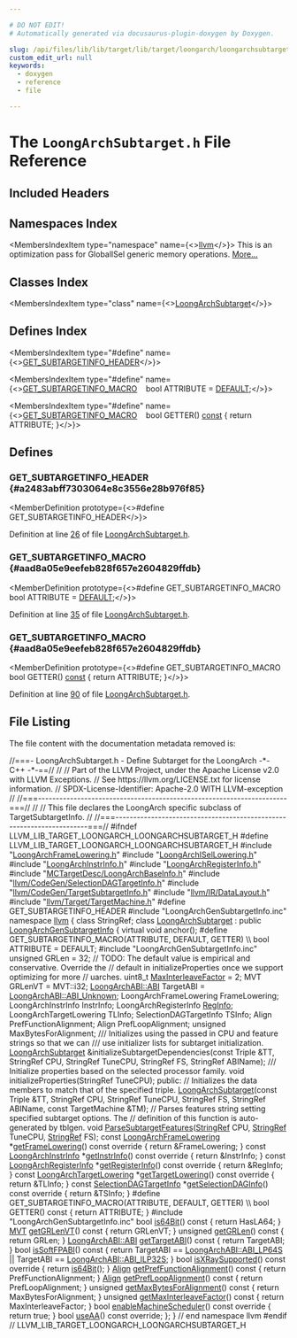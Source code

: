 ```yaml
---

# DO NOT EDIT!
# Automatically generated via docusaurus-plugin-doxygen by Doxygen.

slug: /api/files/lib/lib/target/lib/target/loongarch/loongarchsubtarget-h
custom_edit_url: null
keywords:
  - doxygen
  - reference
  - file

---
```





# The `LoongArchSubtarget.h` File Reference

<DoxygenPage pluginConfig={pluginConfig}>



## Included Headers

<IncludesList>
<IncludesListItem
  filePath="LoongArchFrameLowering.h"
  permalink="/docs/api/files/lib/lib/target/lib/target/loongarch/loongarchframelowering-h"
  isLocal="true" />
<IncludesListItem
  filePath="LoongArchISelLowering.h"
  permalink="/docs/api/files/lib/lib/target/lib/target/loongarch/loongarchisellowering-h"
  isLocal="true" />
<IncludesListItem
  filePath="LoongArchInstrInfo.h"
  permalink="/docs/api/files/lib/lib/target/lib/target/loongarch/loongarchinstrinfo-h"
  isLocal="true" />
<IncludesListItem
  filePath="LoongArchRegisterInfo.h"
  permalink="/docs/api/files/lib/lib/target/lib/target/loongarch/loongarchregisterinfo-h"
  isLocal="true" />
<IncludesListItem
  filePath="MCTargetDesc/LoongArchBaseInfo.h"
  permalink="/docs/api/files/lib/lib/target/lib/target/loongarch/lib/target/loongarch/mctargetdesc/loongarchbaseinfo-h"
  isLocal="true" />
<IncludesListItem
  filePath="llvm/CodeGen/SelectionDAGTargetInfo.h"
  permalink="/docs/api/files/include/include/llvm/include/llvm/codegen/selectiondagtargetinfo-h"
  isLocal="true" />
<IncludesListItem
  filePath="llvm/CodeGen/TargetSubtargetInfo.h"
  permalink="/docs/api/files/include/include/llvm/include/llvm/codegen/targetsubtargetinfo-h"
  isLocal="true" />
<IncludesListItem
  filePath="llvm/IR/DataLayout.h"
  permalink="/docs/api/files/include/include/llvm/include/llvm/ir/datalayout-h"
  isLocal="true" />
<IncludesListItem
  filePath="llvm/Target/TargetMachine.h"
  permalink="/docs/api/files/include/include/llvm/include/llvm/target/targetmachine-h"
  isLocal="true" />
<IncludesListItem
  filePath="LoongArchGenSubtargetInfo.inc"
  permalink=""
  isLocal="true" />
</IncludesList>

## Namespaces Index

<MembersIndex>

<MembersIndexItem
  type="namespace"
  name={<><a href="/docs/api/namespaces/llvm">llvm</a></>}>
This is an optimization pass for GlobalISel generic memory operations. <a href="/docs/api/namespaces/llvm/#details">More...</a>
</MembersIndexItem>

</MembersIndex>

## Classes Index

<MembersIndex>

<MembersIndexItem
  type="class"
  name={<><a href="/docs/api/classes/llvm/loongarchsubtarget">LoongArchSubtarget</a></>}>
</MembersIndexItem>

</MembersIndex>

## Defines Index

<MembersIndex>

<MembersIndexItem
  type="#define"
  name={<><a href="#a2483abff7303064e8c3556e28b976f85">GET&#95;SUBTARGETINFO&#95;HEADER</a></>}>
</MembersIndexItem>

<MembersIndexItem
  type="#define"
  name={<><a href="#aad8a05e9eefeb828f657e2604829ffdb">GET&#95;SUBTARGETINFO&#95;MACRO</a>&nbsp;&nbsp;&nbsp;  bool ATTRIBUTE = <a href="/docs/api/files/lib/lib/analysis/branchprobabilityinfo-cpp/#a0bab6cbda2c6f1e9dd352004a6b9f393a5b39c8b553c821e7cddc6da64b5bd2ee">DEFAULT</a>;</>}>
</MembersIndexItem>

<MembersIndexItem
  type="#define"
  name={<><a href="#aad8a05e9eefeb828f657e2604829ffdb">GET&#95;SUBTARGETINFO&#95;MACRO</a>&nbsp;&nbsp;&nbsp;  bool GETTER() <a href="/docs/api/files/lib/lib/target/lib/target/aarch64/aarch64promoteconstant-cpp/#a90f8350fecae261c25be85d38b451bff">const</a> &#123; return ATTRIBUTE; &#125;</>}>
</MembersIndexItem>

</MembersIndex>


<SectionDefinition>

## Defines

### GET&#95;SUBTARGETINFO&#95;HEADER {#a2483abff7303064e8c3556e28b976f85}

<MemberDefinition
  prototype={<>#define GET&#95;SUBTARGETINFO&#95;HEADER</>}>

Definition at line <a href="#l00026">26</a> of file <a href="/docs/api/files/lib/lib/target/lib/target/loongarch/loongarchsubtarget-h">LoongArchSubtarget.h</a>.
</MemberDefinition>

### GET&#95;SUBTARGETINFO&#95;MACRO {#aad8a05e9eefeb828f657e2604829ffdb}

<MemberDefinition
  prototype={<>#define GET&#95;SUBTARGETINFO&#95;MACRO&nbsp;&nbsp;&nbsp;  bool ATTRIBUTE = <a href="/docs/api/files/lib/lib/analysis/branchprobabilityinfo-cpp/#a0bab6cbda2c6f1e9dd352004a6b9f393a5b39c8b553c821e7cddc6da64b5bd2ee">DEFAULT</a>;</>}>

Definition at line <a href="#l00035">35</a> of file <a href="/docs/api/files/lib/lib/target/lib/target/loongarch/loongarchsubtarget-h">LoongArchSubtarget.h</a>.
</MemberDefinition>

### GET&#95;SUBTARGETINFO&#95;MACRO {#aad8a05e9eefeb828f657e2604829ffdb}

<MemberDefinition
  prototype={<>#define GET&#95;SUBTARGETINFO&#95;MACRO&nbsp;&nbsp;&nbsp;  bool GETTER() <a href="/docs/api/files/lib/lib/target/lib/target/aarch64/aarch64promoteconstant-cpp/#a90f8350fecae261c25be85d38b451bff">const</a> &#123; return ATTRIBUTE; &#125;</>}>

Definition at line <a href="#l00090">90</a> of file <a href="/docs/api/files/lib/lib/target/lib/target/loongarch/loongarchsubtarget-h">LoongArchSubtarget.h</a>.
</MemberDefinition>

</SectionDefinition>

## File Listing

The file content with the documentation metadata removed is:

<ProgramListing>

<Link id="l00001" /><CodeLine lineNumber="1"><span class="doxyHighlightComment">//===- LoongArchSubtarget.h - Define Subtarget for the LoongArch -&#42;- C++ -&#42;-==//</span></CodeLine>
<Link id="l00002" /><CodeLine lineNumber="2"><span class="doxyHighlightComment">//</span></CodeLine>
<Link id="l00003" /><CodeLine lineNumber="3"><span class="doxyHighlightComment">// Part of the LLVM Project, under the Apache License v2.0 with LLVM Exceptions.</span></CodeLine>
<Link id="l00004" /><CodeLine lineNumber="4"><span class="doxyHighlightComment">// See https://llvm.org/LICENSE.txt for license information.</span></CodeLine>
<Link id="l00005" /><CodeLine lineNumber="5"><span class="doxyHighlightComment">// SPDX-License-Identifier: Apache-2.0 WITH LLVM-exception</span></CodeLine>
<Link id="l00006" /><CodeLine lineNumber="6"><span class="doxyHighlightComment">//</span></CodeLine>
<Link id="l00007" /><CodeLine lineNumber="7"><span class="doxyHighlightComment">//===----------------------------------------------------------------------===//</span></CodeLine>
<Link id="l00008" /><CodeLine lineNumber="8"><span class="doxyHighlightComment">//</span></CodeLine>
<Link id="l00009" /><CodeLine lineNumber="9"><span class="doxyHighlightComment">// This file declares the LoongArch specific subclass of TargetSubtargetInfo.</span></CodeLine>
<Link id="l00010" /><CodeLine lineNumber="10"><span class="doxyHighlightComment">//</span></CodeLine>
<Link id="l00011" /><CodeLine lineNumber="11"><span class="doxyHighlightComment">//===----------------------------------------------------------------------===//</span></CodeLine>
<Link id="l00012" /><CodeLine lineNumber="12"></CodeLine>
<Link id="l00013" /><CodeLine lineNumber="13"><span class="doxyHighlightPreprocessor">#ifndef LLVM&#95;LIB&#95;TARGET&#95;LOONGARCH&#95;LOONGARCHSUBTARGET&#95;H</span></CodeLine>
<Link id="l00014" /><CodeLine lineNumber="14"><span class="doxyHighlightPreprocessor">#define LLVM&#95;LIB&#95;TARGET&#95;LOONGARCH&#95;LOONGARCHSUBTARGET&#95;H</span></CodeLine>
<Link id="l00015" /><CodeLine lineNumber="15"></CodeLine>
<Link id="l00016" /><CodeLine lineNumber="16"><span class="doxyHighlightPreprocessor">#include &quot;<a href="/docs/api/files/lib/lib/target/lib/target/loongarch/loongarchframelowering-h">LoongArchFrameLowering.h</a>&quot;</span></CodeLine>
<Link id="l00017" /><CodeLine lineNumber="17"><span class="doxyHighlightPreprocessor">#include &quot;<a href="/docs/api/files/lib/lib/target/lib/target/loongarch/loongarchisellowering-h">LoongArchISelLowering.h</a>&quot;</span></CodeLine>
<Link id="l00018" /><CodeLine lineNumber="18"><span class="doxyHighlightPreprocessor">#include &quot;<a href="/docs/api/files/lib/lib/target/lib/target/loongarch/loongarchinstrinfo-h">LoongArchInstrInfo.h</a>&quot;</span></CodeLine>
<Link id="l00019" /><CodeLine lineNumber="19"><span class="doxyHighlightPreprocessor">#include &quot;<a href="/docs/api/files/lib/lib/target/lib/target/loongarch/loongarchregisterinfo-h">LoongArchRegisterInfo.h</a>&quot;</span></CodeLine>
<Link id="l00020" /><CodeLine lineNumber="20"><span class="doxyHighlightPreprocessor">#include &quot;<a href="/docs/api/files/lib/lib/target/lib/target/loongarch/lib/target/loongarch/mctargetdesc/loongarchbaseinfo-h">MCTargetDesc/LoongArchBaseInfo.h</a>&quot;</span></CodeLine>
<Link id="l00021" /><CodeLine lineNumber="21"><span class="doxyHighlightPreprocessor">#include &quot;<a href="/docs/api/files/include/include/llvm/include/llvm/codegen/selectiondagtargetinfo-h">llvm/CodeGen/SelectionDAGTargetInfo.h</a>&quot;</span></CodeLine>
<Link id="l00022" /><CodeLine lineNumber="22"><span class="doxyHighlightPreprocessor">#include &quot;<a href="/docs/api/files/include/include/llvm/include/llvm/codegen/targetsubtargetinfo-h">llvm/CodeGen/TargetSubtargetInfo.h</a>&quot;</span></CodeLine>
<Link id="l00023" /><CodeLine lineNumber="23"><span class="doxyHighlightPreprocessor">#include &quot;<a href="/docs/api/files/include/include/llvm/include/llvm/ir/datalayout-h">llvm/IR/DataLayout.h</a>&quot;</span></CodeLine>
<Link id="l00024" /><CodeLine lineNumber="24"><span class="doxyHighlightPreprocessor">#include &quot;<a href="/docs/api/files/include/include/llvm/include/llvm/target/targetmachine-h">llvm/Target/TargetMachine.h</a>&quot;</span></CodeLine>
<Link id="l00025" /><CodeLine lineNumber="25"></CodeLine>
<Link id="l00026" /><CodeLine lineNumber="26" lineLink="#a2483abff7303064e8c3556e28b976f85"><span class="doxyHighlightPreprocessor">#define GET&#95;SUBTARGETINFO&#95;HEADER</span></CodeLine>
<Link id="l00027" /><CodeLine lineNumber="27"><span class="doxyHighlightPreprocessor">#include &quot;LoongArchGenSubtargetInfo.inc&quot;</span></CodeLine>
<Link id="l00028" /><CodeLine lineNumber="28"></CodeLine>
<Link id="l00029" /><CodeLine lineNumber="29"><span class="doxyHighlightKeyword">namespace </span><span class="doxyHighlight"><a href="/docs/api/namespaces/llvm">llvm</a> &#123;</span></CodeLine>
<Link id="l00030" /><CodeLine lineNumber="30"><span class="doxyHighlightKeyword">class </span><span class="doxyHighlight">StringRef;</span></CodeLine>
<Link id="l00031" /><CodeLine lineNumber="31"></CodeLine>
<Link id="l00032" /><CodeLine lineNumber="32" lineLink="/docs/api/classes/llvm/loongarchsubtarget"><span class="doxyHighlightKeyword">class </span><span class="doxyHighlight"><a href="/docs/api/classes/llvm/loongarchsubtarget/#a981f29b64c7ae33b714c2593032bf39c">LoongArchSubtarget</a> : </span><span class="doxyHighlightKeyword">public</span><span class="doxyHighlight"> <a href="/docs/api/classes/loongarchgensubtargetinfo">LoongArchGenSubtargetInfo</a> &#123;</span></CodeLine>
<Link id="l00033" /><CodeLine lineNumber="33"><span class="doxyHighlight">  </span><span class="doxyHighlightKeyword">virtual</span><span class="doxyHighlight"> </span><span class="doxyHighlightKeywordType">void</span><span class="doxyHighlight"> anchor();</span></CodeLine>
<Link id="l00034" /><CodeLine lineNumber="34"></CodeLine>
<Link id="l00035" /><CodeLine lineNumber="35" lineLink="#aad8a05e9eefeb828f657e2604829ffdb"><span class="doxyHighlightPreprocessor">#define GET&#95;SUBTARGETINFO&#95;MACRO(ATTRIBUTE, DEFAULT, GETTER)                    \\</span></CodeLine>
<Link id="l00036" /><CodeLine lineNumber="36"><span class="doxyHighlightPreprocessor">  bool ATTRIBUTE = DEFAULT;</span></CodeLine>
<Link id="l00037" /><CodeLine lineNumber="37"><span class="doxyHighlightPreprocessor">#include &quot;LoongArchGenSubtargetInfo.inc&quot;</span></CodeLine>
<Link id="l00038" /><CodeLine lineNumber="38"></CodeLine>
<Link id="l00039" /><CodeLine lineNumber="39"><span class="doxyHighlight">  </span><span class="doxyHighlightKeywordType">unsigned</span><span class="doxyHighlight"> GRLen = 32;</span></CodeLine>
<Link id="l00040" /><CodeLine lineNumber="40"><span class="doxyHighlight">  </span><span class="doxyHighlightComment">// TODO: The default value is empirical and conservative. Override the</span></CodeLine>
<Link id="l00041" /><CodeLine lineNumber="41"><span class="doxyHighlight">  </span><span class="doxyHighlightComment">// default in initializeProperties once we support optimizing for more</span></CodeLine>
<Link id="l00042" /><CodeLine lineNumber="42"><span class="doxyHighlight">  </span><span class="doxyHighlightComment">// uarches.</span></CodeLine>
<Link id="l00043" /><CodeLine lineNumber="43"><span class="doxyHighlight">  uint8&#95;t <a href="/docs/api/files/lib/lib/transforms/lib/transforms/vectorize/loopvectorizationlegality-cpp/#a734c41b9d22521d43d34fddda8b8a575">MaxInterleaveFactor</a> = 2;</span></CodeLine>
<Link id="l00044" /><CodeLine lineNumber="44"><span class="doxyHighlight">  MVT GRLenVT = MVT::i32;</span></CodeLine>
<Link id="l00045" /><CodeLine lineNumber="45"><span class="doxyHighlight">  <a href="/docs/api/namespaces/llvm/loongarchabi/#a19370946dd9514a9d3e18275e9f7b6fb">LoongArchABI::ABI</a> TargetABI = <a href="/docs/api/namespaces/llvm/loongarchabi/#a19370946dd9514a9d3e18275e9f7b6fbab3d8d71ca8b3f20b7551c6db0b02a9da">LoongArchABI::ABI&#95;Unknown</a>;</span></CodeLine>
<Link id="l00046" /><CodeLine lineNumber="46"><span class="doxyHighlight">  LoongArchFrameLowering FrameLowering;</span></CodeLine>
<Link id="l00047" /><CodeLine lineNumber="47"><span class="doxyHighlight">  LoongArchInstrInfo InstrInfo;</span></CodeLine>
<Link id="l00048" /><CodeLine lineNumber="48"><span class="doxyHighlight">  LoongArchRegisterInfo <a href="/docs/api/structs/reginfo">RegInfo</a>;</span></CodeLine>
<Link id="l00049" /><CodeLine lineNumber="49"><span class="doxyHighlight">  LoongArchTargetLowering TLInfo;</span></CodeLine>
<Link id="l00050" /><CodeLine lineNumber="50"><span class="doxyHighlight">  SelectionDAGTargetInfo TSInfo;</span></CodeLine>
<Link id="l00051" /><CodeLine lineNumber="51"></CodeLine>
<Link id="l00052" /><CodeLine lineNumber="52"><span class="doxyHighlight">  Align PrefFunctionAlignment;</span></CodeLine>
<Link id="l00053" /><CodeLine lineNumber="53"><span class="doxyHighlight">  Align PrefLoopAlignment;</span></CodeLine>
<Link id="l00054" /><CodeLine lineNumber="54"><span class="doxyHighlight">  </span><span class="doxyHighlightKeywordType">unsigned</span><span class="doxyHighlight"> MaxBytesForAlignment;</span></CodeLine>
<Link id="l00055" /><CodeLine lineNumber="55"></CodeLine>
<Link id="l00056" /><CodeLine lineNumber="56"><span class="doxyHighlightComment">  /// Initializes using the passed in CPU and feature strings so that we can</span></CodeLine>
<Link id="l00057" /><CodeLine lineNumber="57"><span class="doxyHighlightComment">  /// use initializer lists for subtarget initialization.</span></CodeLine>
<Link id="l00058" /><CodeLine lineNumber="58"><span class="doxyHighlight">  <a href="/docs/api/classes/llvm/loongarchsubtarget/#a981f29b64c7ae33b714c2593032bf39c">LoongArchSubtarget</a> &amp;initializeSubtargetDependencies(</span><span class="doxyHighlightKeyword">const</span><span class="doxyHighlight"> Triple &amp;TT,</span></CodeLine>
<Link id="l00059" /><CodeLine lineNumber="59"><span class="doxyHighlight">                                                      StringRef CPU,</span></CodeLine>
<Link id="l00060" /><CodeLine lineNumber="60"><span class="doxyHighlight">                                                      StringRef TuneCPU,</span></CodeLine>
<Link id="l00061" /><CodeLine lineNumber="61"><span class="doxyHighlight">                                                      StringRef FS,</span></CodeLine>
<Link id="l00062" /><CodeLine lineNumber="62"><span class="doxyHighlight">                                                      StringRef ABIName);</span></CodeLine>
<Link id="l00063" /><CodeLine lineNumber="63"></CodeLine>
<Link id="l00064" /><CodeLine lineNumber="64"><span class="doxyHighlightComment">  /// Initialize properties based on the selected processor family.</span></CodeLine>
<Link id="l00065" /><CodeLine lineNumber="65"><span class="doxyHighlight">  </span><span class="doxyHighlightKeywordType">void</span><span class="doxyHighlight"> initializeProperties(StringRef TuneCPU);</span></CodeLine>
<Link id="l00066" /><CodeLine lineNumber="66"></CodeLine>
<Link id="l00067" /><CodeLine lineNumber="67"><span class="doxyHighlightKeyword">public</span><span class="doxyHighlight">:</span></CodeLine>
<Link id="l00068" /><CodeLine lineNumber="68"><span class="doxyHighlight">  </span><span class="doxyHighlightComment">// Initializes the data members to match that of the specified triple.</span></CodeLine>
<Link id="l00069" /><CodeLine lineNumber="69"><span class="doxyHighlight">  <a href="/docs/api/classes/llvm/loongarchsubtarget/#a981f29b64c7ae33b714c2593032bf39c">LoongArchSubtarget</a>(</span><span class="doxyHighlightKeyword">const</span><span class="doxyHighlight"> Triple &amp;TT, StringRef CPU, StringRef TuneCPU,</span></CodeLine>
<Link id="l00070" /><CodeLine lineNumber="70"><span class="doxyHighlight">                     StringRef FS, StringRef ABIName, </span><span class="doxyHighlightKeyword">const</span><span class="doxyHighlight"> TargetMachine &amp;TM);</span></CodeLine>
<Link id="l00071" /><CodeLine lineNumber="71"></CodeLine>
<Link id="l00072" /><CodeLine lineNumber="72"><span class="doxyHighlight">  </span><span class="doxyHighlightComment">// Parses features string setting specified subtarget options. The</span></CodeLine>
<Link id="l00073" /><CodeLine lineNumber="73"><span class="doxyHighlight">  </span><span class="doxyHighlightComment">// definition of this function is auto-generated by tblgen.</span></CodeLine>
<Link id="l00074" /><CodeLine lineNumber="74" lineLink="/docs/api/classes/llvm/loongarchsubtarget/#aa26ceb4159e26f8b4ee308a3cfaf3a30"><span class="doxyHighlight">  </span><span class="doxyHighlightKeywordType">void</span><span class="doxyHighlight"> <a href="/docs/api/classes/llvm/loongarchsubtarget/#aa26ceb4159e26f8b4ee308a3cfaf3a30">ParseSubtargetFeatures</a>(<a href="/docs/api/classes/llvm/stringref">StringRef</a> CPU, <a href="/docs/api/classes/llvm/stringref">StringRef</a> TuneCPU, <a href="/docs/api/classes/llvm/stringref">StringRef</a> FS);</span></CodeLine>
<Link id="l00075" /><CodeLine lineNumber="75"></CodeLine>
<Link id="l00076" /><CodeLine lineNumber="76" lineLink="/docs/api/classes/llvm/loongarchsubtarget/#ac31433a4b529d68b4bafffd295ecd7d7"><span class="doxyHighlight">  </span><span class="doxyHighlightKeyword">const</span><span class="doxyHighlight"> <a href="/docs/api/classes/llvm/loongarchframelowering">LoongArchFrameLowering</a> &#42;<a href="/docs/api/classes/llvm/loongarchsubtarget/#ac31433a4b529d68b4bafffd295ecd7d7">getFrameLowering</a>()</span><span class="doxyHighlightKeyword"> const override </span><span class="doxyHighlight">&#123;</span></CodeLine>
<Link id="l00077" /><CodeLine lineNumber="77"><span class="doxyHighlight">    </span><span class="doxyHighlightKeywordFlow">return</span><span class="doxyHighlight"> &amp;FrameLowering;</span></CodeLine>
<Link id="l00078" /><CodeLine lineNumber="78"><span class="doxyHighlight">  &#125;</span></CodeLine>
<Link id="l00079" /><CodeLine lineNumber="79" lineLink="/docs/api/classes/llvm/loongarchsubtarget/#a5f783649474eb272fce6db760925fb14"><span class="doxyHighlight">  </span><span class="doxyHighlightKeyword">const</span><span class="doxyHighlight"> <a href="/docs/api/classes/llvm/loongarchinstrinfo">LoongArchInstrInfo</a> &#42;<a href="/docs/api/classes/llvm/loongarchsubtarget/#a5f783649474eb272fce6db760925fb14">getInstrInfo</a>()</span><span class="doxyHighlightKeyword"> const override </span><span class="doxyHighlight">&#123; </span><span class="doxyHighlightKeywordFlow">return</span><span class="doxyHighlight"> &amp;InstrInfo; &#125;</span></CodeLine>
<Link id="l00080" /><CodeLine lineNumber="80" lineLink="/docs/api/classes/llvm/loongarchsubtarget/#a0249131d3e3edcc80121d742a44dac7d"><span class="doxyHighlight">  </span><span class="doxyHighlightKeyword">const</span><span class="doxyHighlight"> <a href="/docs/api/structs/llvm/loongarchregisterinfo">LoongArchRegisterInfo</a> &#42;<a href="/docs/api/classes/llvm/loongarchsubtarget/#a0249131d3e3edcc80121d742a44dac7d">getRegisterInfo</a>()</span><span class="doxyHighlightKeyword"> const override </span><span class="doxyHighlight">&#123;</span></CodeLine>
<Link id="l00081" /><CodeLine lineNumber="81"><span class="doxyHighlight">    </span><span class="doxyHighlightKeywordFlow">return</span><span class="doxyHighlight"> &amp;RegInfo;</span></CodeLine>
<Link id="l00082" /><CodeLine lineNumber="82"><span class="doxyHighlight">  &#125;</span></CodeLine>
<Link id="l00083" /><CodeLine lineNumber="83" lineLink="/docs/api/classes/llvm/loongarchsubtarget/#a30a8d623e23b3a848a0c4dacf33d9b47"><span class="doxyHighlight">  </span><span class="doxyHighlightKeyword">const</span><span class="doxyHighlight"> <a href="/docs/api/classes/llvm/loongarchtargetlowering">LoongArchTargetLowering</a> &#42;<a href="/docs/api/classes/llvm/loongarchsubtarget/#a30a8d623e23b3a848a0c4dacf33d9b47">getTargetLowering</a>()</span><span class="doxyHighlightKeyword"> const override </span><span class="doxyHighlight">&#123;</span></CodeLine>
<Link id="l00084" /><CodeLine lineNumber="84"><span class="doxyHighlight">    </span><span class="doxyHighlightKeywordFlow">return</span><span class="doxyHighlight"> &amp;TLInfo;</span></CodeLine>
<Link id="l00085" /><CodeLine lineNumber="85"><span class="doxyHighlight">  &#125;</span></CodeLine>
<Link id="l00086" /><CodeLine lineNumber="86" lineLink="/docs/api/classes/llvm/loongarchsubtarget/#a56334991203ce4027ab65624fd632fdd"><span class="doxyHighlight">  </span><span class="doxyHighlightKeyword">const</span><span class="doxyHighlight"> <a href="/docs/api/classes/llvm/selectiondagtargetinfo">SelectionDAGTargetInfo</a> &#42;<a href="/docs/api/classes/llvm/loongarchsubtarget/#a56334991203ce4027ab65624fd632fdd">getSelectionDAGInfo</a>()</span><span class="doxyHighlightKeyword"> const override </span><span class="doxyHighlight">&#123;</span></CodeLine>
<Link id="l00087" /><CodeLine lineNumber="87"><span class="doxyHighlight">    </span><span class="doxyHighlightKeywordFlow">return</span><span class="doxyHighlight"> &amp;TSInfo;</span></CodeLine>
<Link id="l00088" /><CodeLine lineNumber="88"><span class="doxyHighlight">  &#125;</span></CodeLine>
<Link id="l00089" /><CodeLine lineNumber="89"></CodeLine>
<Link id="l00090" /><CodeLine lineNumber="90"><span class="doxyHighlightPreprocessor">#define GET&#95;SUBTARGETINFO&#95;MACRO(ATTRIBUTE, DEFAULT, GETTER)                    \\</span></CodeLine>
<Link id="l00091" /><CodeLine lineNumber="91"><span class="doxyHighlightPreprocessor">  bool GETTER() const &#123; return ATTRIBUTE; &#125;</span></CodeLine>
<Link id="l00092" /><CodeLine lineNumber="92"><span class="doxyHighlightPreprocessor">#include &quot;LoongArchGenSubtargetInfo.inc&quot;</span></CodeLine>
<Link id="l00093" /><CodeLine lineNumber="93"></CodeLine>
<Link id="l00094" /><CodeLine lineNumber="94" lineLink="/docs/api/classes/llvm/loongarchsubtarget/#a39d6027068dc66b36922095256dd3c60"><span class="doxyHighlight">  </span><span class="doxyHighlightKeywordType">bool</span><span class="doxyHighlight"> <a href="/docs/api/classes/llvm/loongarchsubtarget/#a39d6027068dc66b36922095256dd3c60">is64Bit</a>()</span><span class="doxyHighlightKeyword"> const </span><span class="doxyHighlight">&#123; </span><span class="doxyHighlightKeywordFlow">return</span><span class="doxyHighlight"> HasLA64; &#125;</span></CodeLine>
<Link id="l00095" /><CodeLine lineNumber="95" lineLink="/docs/api/classes/llvm/loongarchsubtarget/#a15de0ca2af871807ff8e2feecf775ead"><span class="doxyHighlight">  <a href="/docs/api/classes/llvm/mvt">MVT</a> <a href="/docs/api/classes/llvm/loongarchsubtarget/#a15de0ca2af871807ff8e2feecf775ead">getGRLenVT</a>()</span><span class="doxyHighlightKeyword"> const </span><span class="doxyHighlight">&#123; </span><span class="doxyHighlightKeywordFlow">return</span><span class="doxyHighlight"> GRLenVT; &#125;</span></CodeLine>
<Link id="l00096" /><CodeLine lineNumber="96" lineLink="/docs/api/classes/llvm/loongarchsubtarget/#adbc234b320eb2203835ce644e7cb98a8"><span class="doxyHighlight">  </span><span class="doxyHighlightKeywordType">unsigned</span><span class="doxyHighlight"> <a href="/docs/api/classes/llvm/loongarchsubtarget/#adbc234b320eb2203835ce644e7cb98a8">getGRLen</a>()</span><span class="doxyHighlightKeyword"> const </span><span class="doxyHighlight">&#123; </span><span class="doxyHighlightKeywordFlow">return</span><span class="doxyHighlight"> GRLen; &#125;</span></CodeLine>
<Link id="l00097" /><CodeLine lineNumber="97" lineLink="/docs/api/classes/llvm/loongarchsubtarget/#aaeb812f7f9026f091274356161d1960b"><span class="doxyHighlight">  <a href="/docs/api/namespaces/llvm/loongarchabi/#a19370946dd9514a9d3e18275e9f7b6fb">LoongArchABI::ABI</a> <a href="/docs/api/classes/llvm/loongarchsubtarget/#aaeb812f7f9026f091274356161d1960b">getTargetABI</a>()</span><span class="doxyHighlightKeyword"> const </span><span class="doxyHighlight">&#123; </span><span class="doxyHighlightKeywordFlow">return</span><span class="doxyHighlight"> TargetABI; &#125;</span></CodeLine>
<Link id="l00098" /><CodeLine lineNumber="98" lineLink="/docs/api/classes/llvm/loongarchsubtarget/#a5b12f63285650be1f3d77ebfe4f9d85b"><span class="doxyHighlight">  </span><span class="doxyHighlightKeywordType">bool</span><span class="doxyHighlight"> <a href="/docs/api/classes/llvm/loongarchsubtarget/#a5b12f63285650be1f3d77ebfe4f9d85b">isSoftFPABI</a>()</span><span class="doxyHighlightKeyword"> const </span><span class="doxyHighlight">&#123;</span></CodeLine>
<Link id="l00099" /><CodeLine lineNumber="99"><span class="doxyHighlight">    </span><span class="doxyHighlightKeywordFlow">return</span><span class="doxyHighlight"> TargetABI == <a href="/docs/api/namespaces/llvm/loongarchabi/#a19370946dd9514a9d3e18275e9f7b6fba30063a83b98d2cffbcf49f46a8db223f">LoongArchABI::ABI&#95;LP64S</a> ||</span></CodeLine>
<Link id="l00100" /><CodeLine lineNumber="100"><span class="doxyHighlight">           TargetABI == <a href="/docs/api/namespaces/llvm/loongarchabi/#a19370946dd9514a9d3e18275e9f7b6fba305d5ae54529960b7995ea72126052b9">LoongArchABI::ABI&#95;ILP32S</a>;</span></CodeLine>
<Link id="l00101" /><CodeLine lineNumber="101"><span class="doxyHighlight">  &#125;</span></CodeLine>
<Link id="l00102" /><CodeLine lineNumber="102" lineLink="/docs/api/classes/llvm/loongarchsubtarget/#a9c91767fd855f9d2bb6803f16dca3b0e"><span class="doxyHighlight">  </span><span class="doxyHighlightKeywordType">bool</span><span class="doxyHighlight"> <a href="/docs/api/classes/llvm/loongarchsubtarget/#a9c91767fd855f9d2bb6803f16dca3b0e">isXRaySupported</a>()</span><span class="doxyHighlightKeyword"> const override </span><span class="doxyHighlight">&#123; </span><span class="doxyHighlightKeywordFlow">return</span><span class="doxyHighlight"> <a href="/docs/api/classes/llvm/loongarchsubtarget/#a39d6027068dc66b36922095256dd3c60">is64Bit</a>(); &#125;</span></CodeLine>
<Link id="l00103" /><CodeLine lineNumber="103" lineLink="/docs/api/classes/llvm/loongarchsubtarget/#ab93c783817aa5d331df637bf349bda93"><span class="doxyHighlight">  <a href="/docs/api/structs/llvm/align">Align</a> <a href="/docs/api/classes/llvm/loongarchsubtarget/#ab93c783817aa5d331df637bf349bda93">getPrefFunctionAlignment</a>()</span><span class="doxyHighlightKeyword"> const </span><span class="doxyHighlight">&#123; </span><span class="doxyHighlightKeywordFlow">return</span><span class="doxyHighlight"> PrefFunctionAlignment; &#125;</span></CodeLine>
<Link id="l00104" /><CodeLine lineNumber="104" lineLink="/docs/api/classes/llvm/loongarchsubtarget/#af0eafceb12c74645a8cfc168c7ce0513"><span class="doxyHighlight">  <a href="/docs/api/structs/llvm/align">Align</a> <a href="/docs/api/classes/llvm/loongarchsubtarget/#af0eafceb12c74645a8cfc168c7ce0513">getPrefLoopAlignment</a>()</span><span class="doxyHighlightKeyword"> const </span><span class="doxyHighlight">&#123; </span><span class="doxyHighlightKeywordFlow">return</span><span class="doxyHighlight"> PrefLoopAlignment; &#125;</span></CodeLine>
<Link id="l00105" /><CodeLine lineNumber="105" lineLink="/docs/api/classes/llvm/loongarchsubtarget/#a66966eab04d990af2c62b7d0f9a7685f"><span class="doxyHighlight">  </span><span class="doxyHighlightKeywordType">unsigned</span><span class="doxyHighlight"> <a href="/docs/api/classes/llvm/loongarchsubtarget/#a66966eab04d990af2c62b7d0f9a7685f">getMaxBytesForAlignment</a>()</span><span class="doxyHighlightKeyword"> const </span><span class="doxyHighlight">&#123; </span><span class="doxyHighlightKeywordFlow">return</span><span class="doxyHighlight"> MaxBytesForAlignment; &#125;</span></CodeLine>
<Link id="l00106" /><CodeLine lineNumber="106" lineLink="/docs/api/classes/llvm/loongarchsubtarget/#a805bd2ec6eb067adfdc490f0323c80d1"><span class="doxyHighlight">  </span><span class="doxyHighlightKeywordType">unsigned</span><span class="doxyHighlight"> <a href="/docs/api/classes/llvm/loongarchsubtarget/#a805bd2ec6eb067adfdc490f0323c80d1">getMaxInterleaveFactor</a>()</span><span class="doxyHighlightKeyword"> const </span><span class="doxyHighlight">&#123; </span><span class="doxyHighlightKeywordFlow">return</span><span class="doxyHighlight"> MaxInterleaveFactor; &#125;</span></CodeLine>
<Link id="l00107" /><CodeLine lineNumber="107" lineLink="/docs/api/classes/llvm/loongarchsubtarget/#a6bdcf1fc5c1011ca1089c6f7c388fdd9"><span class="doxyHighlight">  </span><span class="doxyHighlightKeywordType">bool</span><span class="doxyHighlight"> <a href="/docs/api/classes/llvm/loongarchsubtarget/#a6bdcf1fc5c1011ca1089c6f7c388fdd9">enableMachineScheduler</a>()</span><span class="doxyHighlightKeyword"> const override </span><span class="doxyHighlight">&#123; </span><span class="doxyHighlightKeywordFlow">return</span><span class="doxyHighlight"> </span><span class="doxyHighlightKeyword">true</span><span class="doxyHighlight">; &#125;</span></CodeLine>
<Link id="l00108" /><CodeLine lineNumber="108"><span class="doxyHighlight">  </span><span class="doxyHighlightKeywordType">bool</span><span class="doxyHighlight"> <a href="/docs/api/classes/llvm/loongarchsubtarget/#a5750b47b8dcf04eb6ee925d408dbe0fb">useAA</a>() </span><span class="doxyHighlightKeyword">const override</span><span class="doxyHighlight">;</span></CodeLine>
<Link id="l00109" /><CodeLine lineNumber="109"><span class="doxyHighlight">&#125;;</span></CodeLine>
<Link id="l00110" /><CodeLine lineNumber="110"><span class="doxyHighlight">&#125; </span><span class="doxyHighlightComment">// end namespace llvm</span></CodeLine>
<Link id="l00111" /><CodeLine lineNumber="111"></CodeLine>
<Link id="l00112" /><CodeLine lineNumber="112"><span class="doxyHighlightPreprocessor">#endif </span><span class="doxyHighlightComment">// LLVM&#95;LIB&#95;TARGET&#95;LOONGARCH&#95;LOONGARCHSUBTARGET&#95;H</span></CodeLine>

</ProgramListing>


</DoxygenPage>
